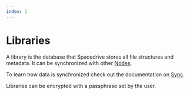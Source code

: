 ```yaml
---
index: 1
---
```


# Libraries

A library is the database that Spacedrive stores all file structures and metadata. It can be synchronized with other [Nodes]().

To learn how data is synchronized check out the documentation on [Sync](/docs/developers/architecture/sync).

Libraries can be encrypted with a passphrase set by the user.
